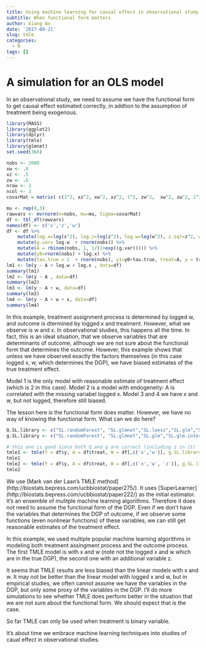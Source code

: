 ```yaml
---
title: Using machine learning for causal effect in observational study
subtitle: When functional form matters 
author: Xiang Ao
date: '2017-09-21'
slug: tmle
categories:
  - R
tags: []
---
```



# A simulation for an OLS model

In an observational study, we need to assume we have the functional form to get causal effect estimated correctly, in addtion to the assumption of treatment being exogenous.  

```r

library(MASS)
library(ggplot2)
library(dplyr)
library(tmle)
library(glmnet)
set.seed(366)

nobs <- 2000
xw <- .8
xz <- .5
zw <- .6
nrow <- 3
ncol <- 3
covarMat = matrix( c(1^2, xz^2, xw^2, xz^2, 1^2, zw^2,  xw^2, zw^2, 1^2 ) , nrow=ncol , ncol=ncol )

mu <- rep(0,3)
rawvars <- mvrnorm(n=nobs, mu=mu, Sigma=covarMat)
df <- tbl_df(rawvars)
names(df) <- c('x','z','w')
df <- df %>%
    mutate(log.x=log(x^2), log.z=log(z^2), log.w=log(w^2), z.sqr=z^2, w.sqr=w^2) %>%
    mutate(g.var= log.w  + rnorm(nobs)) %>%
    mutate(A = rbinom(nobs, 1, 1/(1+exp((g.var))))) %>%
    mutate(y0=rnorm(nobs) + log.x) %>%
    mutate(tau.true = 2  + rnorm(nobs), y1=y0+tau.true, treat=A, y = treat*y1 + (1-treat)*y0)
lm1 <- lm(y ~ A + log.w + log.x , data=df)
summary(lm1)
lm2 <- lm(y ~ A , data=df)
summary(lm2)
lm3 <- lm(y ~ A + w, data=df)
summary(lm3)
lm4 <- lm(y ~ A + w + x, data=df)
summary(lm4)

```

In this example, treatment assignment process is determined by logged
w, and outcome is dtermined by logged x and treatment.  However, what
we observe is w and x.  In observational studies, this happens all the
time.  In fact, this is an ideal situation, that we observe variables
that are determinants of outcome, although we are not sure about the
functional form that determines the outcome.  However, this example
shows that unless we have observed exactly the factors themselves (in
this case logged x, w, which determines the DGP), we have biased
estimates of the true treatment effect.

Model 1 is the only model with reasonable estimate of treatment effect
(which is 2 in this case).  Model 2 is a model with endogeneity: A is
correlated with the missing variabel logged x.  Model 3 and 4 we have
x and w, but not logged, therefore still biased.

The lesson here is the functional form does matter.  However, we have
no way of knowing the functional form.  What can we do here?  


```r

Q.SL.library <- c("SL.randomForest", "SL.glmnet","SL.loess","SL.glm","SL.glm.interaction", "SL.rpart","SL.bayesglm","SL.gam","SL.gbm","SL.step","SL.mean")
g.SL.library <- c("SL.randomForest", "SL.glmnet","SL.glm","SL.glm.interaction", "SL.rpart","SL.bayesglm","SL.gam","SL.gbm","SL.step","SL.mean")

# this one is good since both Q and g are correct (including z in it)
tmle1 <- tmle(Y = df$y, A = df$treat, W = df[,c('x','w')], g.SL.library = g.SL.library , Q.SL.library = Q.SL.library)
tmle1
tmle2 <- tmle(Y = df$y, A = df$treat, W = df[,c('x','w', 'z')], g.SL.library = g.SL.library , Q.SL.library = Q.SL.library)
tmle2


```


We use [Mark van der Laan's TMLE method]
(http://biostats.bepress.com/ucbbiostat/paper275/).  It uses
[SuperLearner] (http://biostats.bepress.com/ucbbiostat/paper222/) as
the initial estimator.  It's an ensemble of mulitple machine learning
algorithms.  Therefore it does not need to assume the functional form
of the DGP.  Even if we don't have the variables that determines the
DGP of outcome, if we observe some functions (even nonlinear
functions) of these variables, we can still get reasonable estimates
of the treatment effect.

In this example, we used multiple popular machine learning algorithms
in modeling both treatment assingment process and the outcome process.
The first TMLE model is with x and w (note not the logged x and w
which are in the true DGP), the second one with an additional variable
z.

It seems that TMLE results are less biased than the linear models with
x and w.  It may not be better than the linear model with logged x and
w, but in empirical studies, we often cannot assume we have the
variables in the DGP, but only some proxy of the variables in the DGP.
I'll do more simulations to see whether TMLE does perform better in
the situation that we are not sure about the functional form.  We
should expect that is the case.

So far TMLE can only be used when treatment is binary variable.  

It's about time we embrace machine learning techniques into studies of
caual effect in observational studies.




